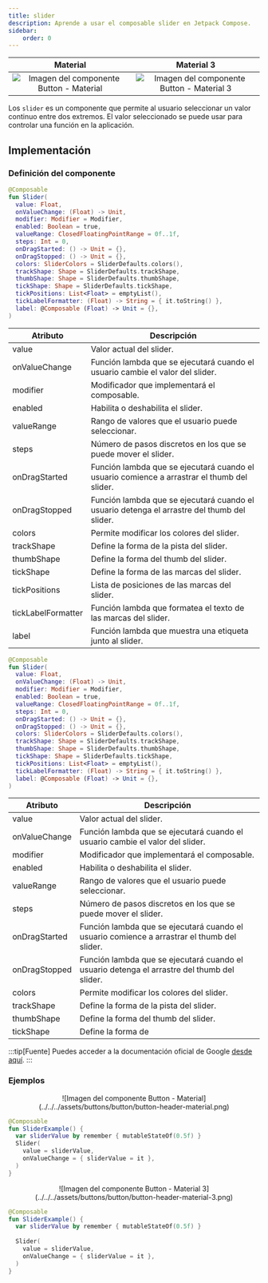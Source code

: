 ```yaml
---
title: slider
description: Aprende a usar el composable slider en Jetpack Compose.
sidebar:
    order: 0
---
```



[comment]: <> (La ruta siempre será assets/nombeComponente/componente-header.webp)

| Material| Material 3| 
| :----------------: | :------: |
| ![Imagen del componente Button - Material](../../../assets/buttons/sliders/slider-header-material.png)              | ![Imagen del componente Button - Material 3](../../../assets/sliders/slider-header-material-3.png) | 

Los `slider` es un componente que permite al usuario seleccionar un valor continuo entre dos extremos. El valor seleccionado se puede usar para controlar una función en la aplicación.

## Implementación

### Definición del componente

[comment]: <> (Añade un ``TabItem`` por cada tipo de implementación que tenga)

<Tabs>
<TabItem label="Material">

```kotlin frame="terminal"
@Composable
fun Slider(
  value: Float,
  onValueChange: (Float) -> Unit,
  modifier: Modifier = Modifier,
  enabled: Boolean = true,
  valueRange: ClosedFloatingPointRange = 0f..1f,
  steps: Int = 0,
  onDragStarted: () -> Unit = {},
  onDragStopped: () -> Unit = {},
  colors: SliderColors = SliderDefaults.colors(),
  trackShape: Shape = SliderDefaults.trackShape,
  thumbShape: Shape = SliderDefaults.thumbShape,
  tickShape: Shape = SliderDefaults.tickShape,
  tickPositions: List<Float> = emptyList(),
  tickLabelFormatter: (Float) -> String = { it.toString() },
  label: @Composable (Float) -> Unit = {},
)
```
Atributo | Descripción
------ | -----------
value | Valor actual del slider.
onValueChange | Función lambda que se ejecutará cuando el usuario cambie el valor del slider.
modifier | Modificador que implementará el composable.
enabled | Habilita o deshabilita el slider.
valueRange | Rango de valores que el usuario puede seleccionar.
steps | Número de pasos discretos en los que se puede mover el slider.
onDragStarted | Función lambda que se ejecutará cuando el usuario comience a arrastrar el thumb del slider.
onDragStopped | Función lambda que se ejecutará cuando el usuario detenga el arrastre del thumb del slider.
colors | Permite modificar los colores del slider.
trackShape | Define la forma de la pista del slider.
thumbShape | Define la forma del thumb del slider.
tickShape | Define la forma de las marcas del slider.
tickPositions | Lista de posiciones de las marcas del slider.
tickLabelFormatter | Función lambda que formatea el texto de las marcas del slider.
label | Función lambda que muestra una etiqueta junto al slider.
</TabItem>
<TabItem label="Material 3">

```kotlin frame="terminal"
@Composable
fun Slider(
  value: Float,
  onValueChange: (Float) -> Unit,
  modifier: Modifier = Modifier,
  enabled: Boolean = true,
  valueRange: ClosedFloatingPointRange = 0f..1f,
  steps: Int = 0,
  onDragStarted: () -> Unit = {},
  onDragStopped: () -> Unit = {},
  colors: SliderColors = SliderDefaults.colors(),
  trackShape: Shape = SliderDefaults.trackShape,
  thumbShape: Shape = SliderDefaults.thumbShape,
  tickShape: Shape = SliderDefaults.tickShape,
  tickPositions: List<Float> = emptyList(),
  tickLabelFormatter: (Float) -> String = { it.toString() },
  label: @Composable (Float) -> Unit = {},
)
```

Atributo | Descripción
------ | -----------
value | Valor actual del slider.
onValueChange | Función lambda que se ejecutará cuando el usuario cambie el valor del slider.
modifier | Modificador que implementará el composable.
enabled | Habilita o deshabilita el slider.
valueRange | Rango de valores que el usuario puede seleccionar.
steps | Número de pasos discretos en los que se puede mover el slider.
onDragStarted | Función lambda que se ejecutará cuando el usuario comience a arrastrar el thumb del slider.
onDragStopped | Función lambda que se ejecutará cuando el usuario detenga el arrastre del thumb del slider.
colors | Permite modificar los colores del slider.
trackShape | Define la forma de la pista del slider.
thumbShape | Define la forma del thumb del slider.
tickShape | Define la forma de

</TabItem>
</Tabs>

[comment]: <> (No modifiques el tip)

:::tip[Fuente]
Puedes acceder a la documentación oficial de Google
[desde aquí](https://developer.android.com/reference/kotlin/androidx/compose/runtime/package-summary).
:::

### Ejemplos 

<Tabs>
<TabItem label="Material">

<center>![Imagen del componente Button - Material](../../../assets/buttons/button/button-header-material.png)</center>

```kotlin frame="terminal"
@Composable
fun SliderExample() {
  var sliderValue by remember { mutableStateOf(0.5f) }  
  Slider(
    value = sliderValue,
    onValueChange = { sliderValue = it },
  )
}
```

</TabItem>
<TabItem label="Material 3">

<center>![Imagen del componente Button - Material 3](../../../assets/buttons/button/button-header-material-3.png)</center>

```kotlin frame="terminal"
@Composable
fun SliderExample() {
  var sliderValue by remember { mutableStateOf(0.5f) }
  
  Slider(
    value = sliderValue,
    onValueChange = { sliderValue = it },
  )
}
```
</TabItem>
</Tabs>
